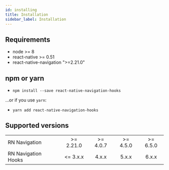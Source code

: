 ```yaml
---
id: installing
title: Installation
sidebar_label: Installation
---
```


## Requirements

- node >= 8
- react-native >= 0.51
- react-native-navigation ">=2.21.0"

## npm or yarn

- `npm install --save react-native-navigation-hooks`

...or if you use `yarn`:

- `yarn add react-native-navigation-hooks`

## Supported versions

<table>
  <tr>
    <td>RN Navigation</td>
    <td align="center">&gt;= 2.21.0</td>
    <td align="center">&gt;= 4.0.7</td>
    <td align="center">&gt;= 4.5.0</td>
    <td align="center">&gt;= 6.5.0</td>
  </tr>
  <tr>
    <td>RN Navigation Hooks</td>
    <td align="center">&lt;= 3.x.x</td>
    <td align="center"> 4.x.x</td>
    <td align="center"> 5.x.x</td>
    <td align="center"> 6.x.x</td>
  </tr>
</table>
